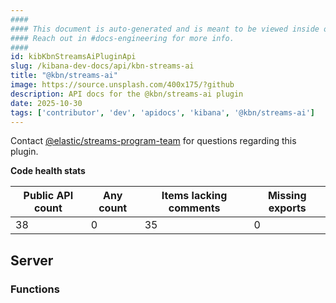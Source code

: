 ```yaml
---
####
#### This document is auto-generated and is meant to be viewed inside our experimental, new docs system.
#### Reach out in #docs-engineering for more info.
####
id: kibKbnStreamsAiPluginApi
slug: /kibana-dev-docs/api/kbn-streams-ai
title: "@kbn/streams-ai"
image: https://source.unsplash.com/400x175/?github
description: API docs for the @kbn/streams-ai plugin
date: 2025-10-30
tags: ['contributor', 'dev', 'apidocs', 'kibana', '@kbn/streams-ai']
---
```




Contact [@elastic/streams-program-team](https://github.com/orgs/elastic/teams/streams-program-team) for questions regarding this plugin.

**Code health stats**

| Public API count  | Any count | Items lacking comments | Missing exports |
|-------------------|-----------|------------------------|-----------------|
| 38 | 0 | 35 | 0 |

## Server

### Functions
<DocDefinitionList data={kbnStreamsAiObj.server.functions}/>

